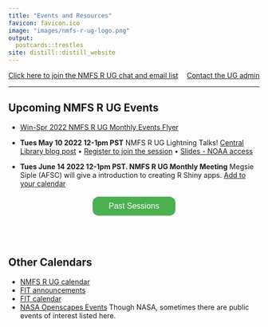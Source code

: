 ```yaml
---
title: "Events and Resources"
favicon: favicon.ico
image: "images/nmfs-r-ug-logo.png"
output:
  postcards::trestles
site: distill::distill_website
---
```


<script>
$('#button').click(function(){
    $('#wrapper').toggle();
});  
</script>
<style>
#wrapper {
  display:none
} 
.button {
  background-color: #4CAF50;
  border-radius: 12px;
  border: none;
  color: white;
  padding: 10px 32px;
  text-align: center;
  text-decoration: none;
  display: inline-block;
  font-size: 16px;
  margin: 4px 2px;
  cursor: pointer;
}
</style>

<div>
<div style="float: left">[Click here to join the NMFS R UG chat and email list](https://forms.gle/Xf8hr48SuyP1cNkn8)</div> <div style="float: right">[Contact the UG admin](https://forms.gle/GQVNLnTQ7SHCNiFZA)</div>
</div>

<p></p>
<br/>
<hr>

## Upcoming NMFS R UG Events

* [Win-Spr 2022 NMFS R UG Monthly Events Flyer](https://tinyurl.com/nmfs-rug-win-calendar)

* **Tues May 10 2022 12-1pm PST** NMFS R UG Lightning Talks! [Central Library blog post](https://libguides.library.noaa.gov/seminars/upcoming/NMFS-R-UG-Creating-reproducible-and-robust-fisheries-science-workflows-using-R-and) &#8226; [Register to join the session]( https://attendee.gotowebinar.com/register/2309930316478283790) &#8226; [Slides - NOAA access](https://docs.google.com/presentation/d/1HpmcCxFX_gj_L02jBfsOjVLWg8btA6Ym791XlxQjcFk/edit#slide=id.gf731ae63a1_0_5)
* **Tues June 14 2022 12-1pm PST. NMFS R UG Monthly Meeting** Megsie Siple (AFSC) will give a introduction to creating R Shiny apps. [Add to your calendar](https://calendar.google.com/event?action=TEMPLATE&tmeid=NHZsYjhzdWxnMTJwaTBjM2kxYzVpaHRkcjcgZWxpLmhvbG1lc0Bub2FhLmdvdg&tmsrc=eli.holmes%40noaa.gov)

<center><button id="button" class="button">Past Sessions</button></center>
<div id="wrapper" class="open">

See the "Search past events" tab and our [Past meeting notes](https://docs.google.com/document/d/1mrgtrSXVtPCTxrpBa_0ZbxEsnK9vcQzs6RIV3f-OTPw/edit?usp=sharing) for info on past events and links to things like notes and video for past events.
  
<br/>

* **Tues April 12 2022 12-1pm PST** {pins} with an R Studio Rep! A representative from R Studio will be joining us to introduce the {pins} R package. {pins} can be used to share on a networked drive or with services like DropBox, RStudio Connect, Amazon S3, Azure storage and Microsoft 365 (OneDrive and SharePoint). 
* **Tues Mar 29 2022 12-1pm PST. NMFS R UG Monthly Meeting** Erin Steiner (NWFSC) runs a data collection program where she collects cost and participation info from Commercial fishers, processors, and quota owners. She will present two types of markdown tools they have developed to QA their data and communicate with participants. Finally, she'll present some data flow challenges the team has encountered and hopefully facilitate a discussion of how others have resolved those issues.
* Recordings of the PSAW III Training Sessions are online! [Recordings of the sessions - NOAA Access only](https://sites.google.com/noaa.gov/nmfs-ost-psaw)
* Tues Mar 8 2022 12-1pm PST. NMFS R UG Monthly Meeting  Adyan Rios (SEFSC) will talk about how the SouthEast Data, Assessment, and Review (SEDAR) is dealing with confidential data used in projects on GitHub. She'll talk about various tools and processes to prevent confidential data or secrets from being committed to repos [Recording of the session - NOAA access only](https://drive.google.com/file/d/183igNEgj1qa8ea3GprBZzlfYn8z1eXPW/view?usp=sharing)
* Wed Feb 23 2022 1-5pm Eastern. PSAW III  Introduction to Mapping and Spatial Analysis in R (Kevin Stierhoff, SWFSC)
* Wed Mar 2 and 9 2022 1-4pm EDT. PSAW III Fitting Spatial and Spatiotemporal Models with sdmTMB (Eric Ward, NWFSC; Lewis Barnett)
* Wed Feb 9 2022 1-4pm EDT. PSAW III Training Sessions. Part 2. Introduction to FOSSA: Free & Open Source Software for Acoustics (R packages) (Shannon Rankin, SWFSC)
* Wed Feb 16 2022 1-3pm EDT. PSAW III Training Sessions. Creating a Data R Package  (Eli Holmes, NWFSC) [Workshop notes and video](https://rverse-tutorials.github.io/PSAW-2022/)
* Tues Feb 15 10am HI/12pm PT/3pm ET: RStudio Connect Load Testing Christine Stawitz (OST) -  We want to test the ability of the RStudio Connect instance to scale to multiple users. As such, we wanted to set up a time for us to try to use a bunch of the Shiny apps on there simultaneously. Join to learn more about the NMFS R Shiny Connect instance and see if we can break it! 
* Tues Feb 1 2022 12-1pm PST. NMFS R UG Monthly Meeting. Abby Tyrell (NEFSC) gave a presentation on workflow for the Ecosystem and Socioeconomic Profiles. [Slides NOAA access](https://docs.google.com/presentation/d/14CnVSQOp2q171obKH1gHHb1bBBblGWLsuMEkPXbFCxU/edit?usp=sharing) [AKesp report repo] (https://github.com/atyrell3/AKesp) [Recording of the session - NOAA access only](https://drive.google.com/file/d/1JDJolN2wPOQR55vE4eBiDCEAnJNTEZp9/view?usp=sharing)
* Tues Jan 4 2022 9am PST. NMFS R UG Monthly Meeting. Josh London (AFSC) will give a presentation on the {targets} package. [Meeting notes](https://github.com/nmfs-openscapes/NMFS-R-UG-Meetings/tree/main/2022-01-04-targets-package)  [Recording of the session - NOAA access only](https://drive.google.com/file/d/1D8CPg3GDqJt1jwAMn4FoVDThTViHvusr/view?usp=sharing)
* Tue Dec 14th 9am PST. NMFS R UG Special Session Kelly Mayo (NMFS Office of Science and Technology) will be giving a 1 hour tutorial and discussion about manually (via Adobe Acrobat) editing reports to be 508 compliant and talk about how we can use screen readers to check our work.  [Meeting notes](https://github.com/nmfs-openscapes/NMFS-R-UG-Meetings/blob/main/2021-12-14-508-Compliance/Readme.md) [Recording of the session - NOAA access only](https://drive.google.com/file/d/1GeHoX9Fq5GWkZmI8Ru7JTDv0V-7M3rE6/view?usp=sharing)
* Tue Dec 7th 9am PST. NMFS R UG Monthly Meeting. GitHub Actions. Eli Holmes (NWFSC) will give a brief tutorial and then NMFS R UG members will show how they are using GitHub Actions. [GitHub Actions repo](https://github.com/nmfs-openscapes/12-07-21-GitHub-Actions) [Recording of the session - NOAA access only](https://drive.google.com/file/d/1_oxKuRC-m4kzy57y3PJRfhnYIXXm5nkE/view?usp=sharing)
* Nov 16th 9am PST. NMFS R UG Monthly Meeting. Lightning Talks on Reproducible Reports and Scientific Manuscripts. [List of talks with links to slides](https://github.com/nmfs-openscapes/11-16-21-Lightning-Talks)
* NMFS R User Group. Oct 26, 2021 9am PST. NMFS R UG Monthly Meeting. [508 Compliance and R Markdown documents repo](https://github.com/nmfs-openscapes/10-26-21-508-Compliance/blob/main/README.md). [Recording of the session - NOAA access only](https://drive.google.com/file/d/1-KQd2sur0l1UxWtvl03smYR9WexdzVXZ/view?usp=sharing)
* Oct 12th 9am PST. Inaugural NMRS R UG meeting. Virtual.

</div>  

<br/><br/>

## Other Calendars

* [NMFS R UG calendar](https://calendar.google.com/calendar/embed?src=noaa.gov_60rfn7ml9rpchl63vs4af9n018%40group.calendar.google.com&ctz=America%2FLos_Angeles)
* [FIT announcements](https://noaa-fisheries-integrated-toolbox.github.io/news/)
* [FIT calendar](https://noaa-fisheries-integrated-toolbox.github.io/news/calendar/)
* [NASA Openscapes Events](https://nasa-openscapes.github.io/events.html) Though NASA, sometimes there are public events of interest listed here.



